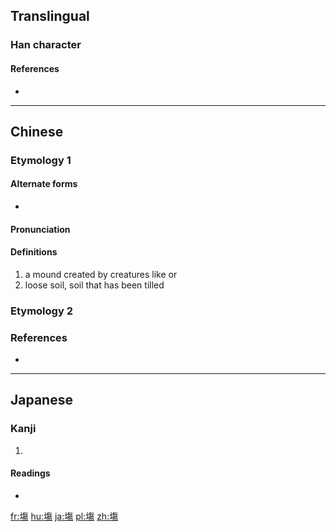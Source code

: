 ==Translingual==

===Han character===
{{Han char|rn=32|rad=土|as=11|sn=14|four=|canj=GOAH|ids=⿰土⿱𠂉昜}}

====References====
* {{Han ref|kx=0236.350|dkj=05385|dj=0475.010|hdz=10480.140|uh=5872}}

----

==Chinese==
{{zh-forms}}

===Etymology 1===

====Alternate forms====
* {{zh-l|[[場]]}}

====Pronunciation====
{{zh-pron
|m=shāng
|c=
|h=pfs=
|md=
|mn=
|w=
|mc=y
|oc=y
|cat=n
}}

====Definitions====
{{zh-hanzi}}

# a mound created by creatures like {{zh-l|蚍蜉}} or {{zh-l|犁鼠}}
# loose soil, soil that has been tilled

===Etymology 2===
{{zh-see|場|v}}

===References===
* {{R:twedu|N00084}}

----

==Japanese==

===Kanji===
{{ja-kanji|grade=|rs=土11}}

# {{defn|lang=ja|sort=土11}}

====Readings====
* {{ja-readings|on=[[じょう]] (jō)|kun=[[ば]] (ba)}}

[[fr:塲]]
[[hu:塲]]
[[ja:塲]]
[[pl:塲]]
[[zh:塲]]